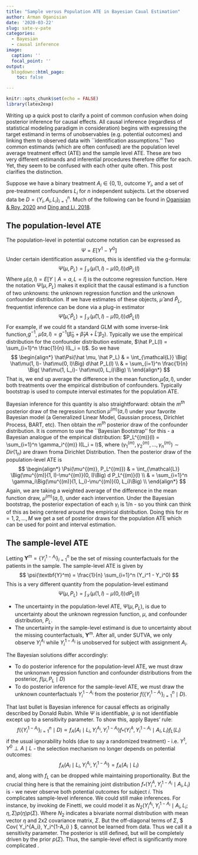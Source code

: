 ```yaml
---
title: "Sample versus Population ATE in Bayesian Caual Estimation"
author: Arman Oganisian
date: '2020-03-22'
slug: sate-v-pate
categories:
  - Bayesian
  - causal inference
image:
  caption: ''
  focal_point: ''
output:
  blogdown::html_page:
    toc: false

---
```


```r
knitr::opts_chunk$set(echo = FALSE)
library(latex2exp)

```

Writing up a quick post to clarify a point of common confusion when doing posterior inference for causal effects. All causal inference (regardless of statistical modeling paradigm in consideration) begins with expressing the target estimand in terms of unobservables (e.g. potential outcomes) and linking them to observed data with ``identification assumptions.'' Two common estimands (which are often confused) are the population level average treatment effect (ATE) and the sample level ATE. These are two very different estimands and inferential procedures therefore differ for each. Yet, they seem to be confused with each other quite often. This post clarifies the distinction.

Suppose we have a binary treatment $A_i\in\{0,1\}$, outcome $Y_i$, and a set of pre-treatment confounders $L_i$ for $n$ independent subjects. Let the observed data be $D = \{Y_i, A_i, L_i \}_{i=1}^n$. Much of the following can be found in [Oganisian & Roy, 2020](https://onlinelibrary.wiley.com/doi/full/10.1002/sim.8761) and [Ding and Li, 2018](https://projecteuclid.org/journals/statistical-science/volume-33/issue-2/Causal-Inference-A-Missing-Data-Perspective/10.1214/18-STS645.full). 

## The population-level ATE

The population-level in potential outcome notation can be expressed as 
$$ \Psi = E[Y^1 - Y^0] $$
Under certain identification assumptions, this is identified via the g-formula: 
$$ \Psi(\mu, P_L) = \int_{\mathcal{L}} \Big( \mu(1, l)- \mu(0, l)\Big) dP_L(l) $$
Where $\mu(a, l) = E[Y\mid A=a, L=l]$ is the outcome regression function. Here the notation $\Psi(\mu, P_L)$ makes it explicit that the causal estimand is a function of two unknowns: the unknown regression function and the unknown confounder distribution. If we have estimates of these objects, $\hat \mu$ and $\hat P_L$, frequentist inference can be done via a plug-in estimator
$$ \hat\Psi(\hat \mu, \hat P_L) = \int_{\mathcal{L}} \Big( \hat\mu(1, l)- \hat\mu(0, l)\Big) d\hat P_L(l) $$
For example, if we could fit a standard GLM with some inverse-link function,$g^{-1}$, $\hat\mu(a, l) = g^{-1}(\hat \beta_0 + \hat \beta_1 A + \hat L'\beta_2)$. Typically we use the empirical distribution for the confounder distribution estimate, $\hat P_L(l) =  \sum_{i=1}^n \frac{1}{n} I(L_i = l)$. So we have 
$$
\begin{align*}
\hat\Psi(\hat \mu, \hat P_L) & = \int_{\mathcal{L}} \Big( \hat\mu(1, l)- \hat\mu(0, l)\Big) d\hat P_L(l) \\
                              & = \sum_{i=1}^n \frac{1}{n} \Big( \hat\mu(1, L_i)- \hat\mu(0, L_i)\Big) \\
\end{align*}
$$
That is, we end up average the difference in the mean function,$\hat\mu(a, l)$, under both treatments over the empirical distribution of confounders. Typically bootstrap is used to compute interval estimates for the population ATE.

Bayesian inference for this quantity is also straightforward: obtain the $m^{th}$ posterior draw of the regression function $\mu^{(m)}(a,l)$ under your favorite Bayesian model (a Generalized Linear Model, Gaussian process, Dirichlet Process, BART, etc). Then obtain the $m^{th}$ posterior draw of the confounder distribution. It is common to use the ``Bayesian Bootstrap'' for this - a Bayesian analogue of the empirical distribution: $P_L^{(m)}(l) =  \sum_{i=1}^n \gamma_i^{(m)} I(L_i = l)$, where $(\gamma_1^{(m)}, \gamma_2^{(m)}, \dots, \gamma_n^{(m)}) \sim Dir(1_n)$ are drawn froma  Dirichlet Distribution. Then the posterior draw of the population-level ATE is
$$
\begin{align*}
\Psi(\mu^{(m)}, P_L^{(m)}) & = \int_{\mathcal{L}} \Big(\mu^{(m)}(1, l)-\mu^{(m)}(0, l)\Big) d P_L^{(m)}(l) \\
                           & = \sum_{i=1}^n \gamma_i\Big(\mu^{(m)}(1, L_i)-\mu^{(m)}(0, L_i)\Big) \\
\end{align*}
$$
Again, we are taking a weighted average of the difference in the mean function draw, $\mu^{(m)}(a, l)$, under each intervention. Under the Bayesian bootstrap, the posterior expectation of each $\gamma_i$ is 1/n - so you think can think of this as being centered around the empirical distribution. Doing this for $m=1,2,\dots, M$ we get a set of posterior draws for the population ATE which can be used for point and interval estimation.

## The sample-level ATE

Letting $\textbf{Y}^m = \{ Y_i^{1-A_i} \}_{i=1}^n$ be the set of missing counterfactuals for the patients in the sample. The sample-level ATE is given by 
$$ \psi(\textbf{Y}^m) = \frac{1}{n} \sum_{i=1}^n (Y_i^1 - Y_i^0) $$
This is a very different quantity from the population-level estimand
$$ \Psi(\mu, P_L) = \int_{\mathcal{L}} \Big( \mu(1, l)- \mu(0, l)\Big) dP_L(l) $$

* The uncertainty in the population-level ATE, $\Psi(\mu, P_L)$, is due to uncertainty about the unknown regression function, $\mu$, and confounder distribution, $P_L$. 
* The uncertainty in the sample-level estimand is due to uncertainty about the missing counterfactuals, $\textbf{Y}^m$. After all, under SUTVA, we only observe $Y_i^{A_i}$ while $Y_i^{1-A_i}$ is unobserved for subject with assignment $A_i$.

The Bayesian solutions differ accordingly:

* To do posterior inference for the population-level ATE, we must draw the unknonwn regression function and confounder distributions from the posterior, $f(\mu, P_L \mid D)$
* To do posterior inference for the sample-level ATE, we must draw the unknown counterfactuals $Y_i^{1-A_i}$ from the posterior $f( \{ Y_i^{1-A_i} \}_{i=1}^n \mid D)$.

That last bullet is Bayesian inference for causal effects as originally described by Donald Rubin. While $\Psi$ is identifiable, $\psi$ is not identifiable except up to a sensitivity parameter. To show this, apply Bayes' rule:
$$ f( \{ Y_i^{1-A_i} \}_{i=1}^n \mid D) \propto f_A(A_i \mid L_i, Y_i^{A_i}, Y_i^{1-A_i} ) f_*(Y^A_i, Y_i^{1-A_i}\mid A_i, L_i) f_L(L_i) $$
if the usual ignorability holds (due to say a randomized treatment) - i.e. $Y^1, Y^0 \perp A \mid L$ - the selection mechanism no longer depends on potential outcomes: $$f_A(A_i \mid L_i, Y_i^{A_i}, Y_i^{1-A_i} ) = f_A(A_i \mid L_i )$$ 
and, along with $f_L$ can be dropped while maintaining proportionality. But the crucial thing here is that the remaining joint distribution $f_*(Y^A_i, Y_i^{1-A_i}\mid A_i, L_i)$ is \textit{not estimable from observed data} - we never observe both potential outcomes for subject $i$. This complicates sample-level inference. We could still make inferences. For instance, by invoking de Finetti, we could model it as $N_2(Y_i^{A_i}, Y_i^{1-A_i}\mid A_i, L_i; \eta, \Sigma ) p(\eta)p(\Sigma)$. Where $N_2$ indicates a bivariate normal distribution with mean vector $\eta$ and 2x2 covariance matrix, $\Sigma$. But the off-diagonal terms of $\Sigma$, $ Cov( Y_i^{A_i}, Y_i^{1-A_i} ) $, cannot be learned from data. Thus we call it a sensitivity parameter. The posterior is still defined, but will be completely driven by the prior $p(\Sigma)$. Thus, the sample-level effect is significantly more complicated .
